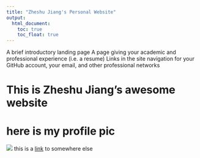 ```yaml
---
title: "Zheshu Jiang's Personal Website"
output: 
  html_document:
    toc: true
    toc_float: true
---
```


A brief introductory landing page
A page giving your academic and professional experience (i.e. a resume)
Links in the site navigation for your GitHub account, your email, and other professional networks

# This is Zheshu Jiang's awesome website
# here is my profile pic
![](/Users/jiangzheshu/Desktop/WechatIMG606.jpeg)
this is a [link](https://github.com/jzs43) to somewhere else

